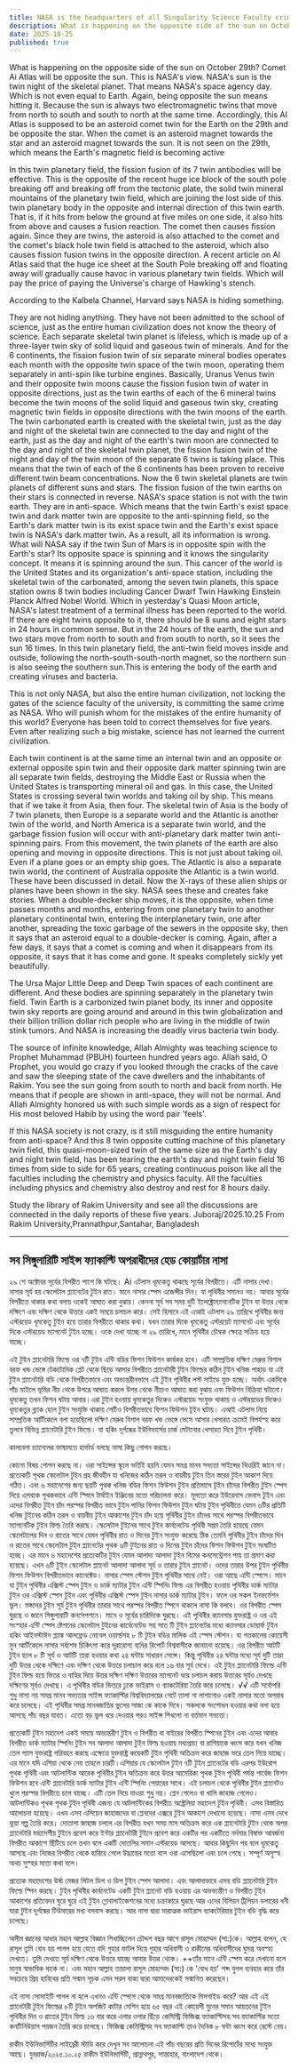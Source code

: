 ```yaml
---
title: NASA is the headquarters of all Singularity Science Faculty criminals
description: What is happening on the opposite side of the sun on October 29th? Comet Ai Atlas will be opposite the sun. This is NASA's view. NASA's sun is the twin night of the skeletal planet. That means NASA's space agency day. Which is not even equal to Earth. Again, being opposite the sun means hitting it.
date: 2025-10-25
published: true
---
```


What is happening on the opposite side of the sun on October 29th? Comet Ai Atlas will be opposite the sun. This is NASA's view. NASA's sun is the twin night of the skeletal planet. That means NASA's space agency day. Which is not even equal to Earth. Again, being opposite the sun means hitting it. Because the sun is always two electromagnetic twins that move from north to south and south to north at the same time. Accordingly, this AI Atlas is supposed to be an asteroid comet twin for the Earth on the 29th and be opposite the star. When the comet is an asteroid magnet towards the star and an asteroid magnet towards the sun. It is not seen on the 29th, which means the Earth's magnetic field is becoming active

In this twin planetary field, the fission fusion of its 7 twin antibodies will be effective. This is the opposite of the recent huge ice block of the south pole breaking off and breaking off from the tectonic plate, the solid twin mineral mountains of the planetary twin field, which are joining the lost side of this twin planetary body in the opposite and internal direction of this twin earth. That is, if it hits from below the ground at five miles on one side, it also hits from above and causes a fusion reaction. The comet then causes fission again. Since they are twins, the asteroid is also attached to the comet and the comet's black hole twin field is attached to the asteroid, which also causes fission fusion twins in the opposite direction. A recent article on AI Atlas said that the huge ice sheet at the South Pole breaking off and floating away will gradually cause havoc in various planetary twin fields. Which will pay the price of paying the Universe's charge of Hawking's stench.

According to the Kalbela Channel, Harvard says NASA is hiding something.

They are not hiding anything. They have not been admitted to the school of science, just as the entire human civilization does not know the theory of science. Each separate skeletal twin planet is lifeless, which is made up of a three-layer twin sky of solid liquid and gaseous twin of minerals. And for the 6 continents, the fission fusion twin of six separate mineral bodies operates each month with the opposite twin space of the twin moon, operating them separately in anti-spin like turbine engines. Basically, Uranus Venus twin and their opposite twin moons cause the fission fusion twin of water in opposite directions, just as the twin earths of each of the 6 mineral twins become the twin moons of the solid liquid and gaseous twin sky, creating magnetic twin fields in opposite directions with the twin moons of the earth. The twin carbonated earth is created with the skeletal twin, just as the day and night of the skeletal twin are connected to the day and night of the earth, just as the day and night of the earth's twin moon are connected to the day and night of the skeletal twin planet, the fission fusion twin of the night and day of the twin moon of the separate 6 twins is taking place. This means that the twin of each of the 6 continents has been proven to receive different twin beam concentrations.
Now the 6 twin skeletal planets are twin planets of different suns and stars. The fission fusion of the twin earths on their stars is connected in reverse. NASA's space station is not with the twin earth. They are in anti-space. Which means that the twin Earth's exist space twin and dark matter twin are opposite to the anti-spinning field, so the Earth's dark matter twin is its exist space twin and the Earth's exist space twin is NASA's dark matter twin. As a result, all its information is wrong. What will NASA say if the twin Sun of Mars is in opposite spin with the Earth's star? Its opposite space is spinning and it knows the singularity concept. It means it is spinning around the sun. This cancer of the world is the United States and its organization's anti-space station, including the skeletal twin of the carbonated, among the seven twin planets, this space station owns 8 twin bodies including Cancer Dwarf Twin Hawking Einstein Planck Alfred Nobel World. Which in yesterday's Quasi Moon article, NASA's latest treatment of a terminal illness has been reported to the world. If there are eight twins opposite to it, there should be 8 suns and eight stars in 24 hours in common sense. But in the 24 hours of the earth, the sun and two stars move from north to south and from south to north, so it sees the sun 16 times. In this twin planetary field, the anti-twin field moves inside and outside, following the north-south-south-north magnet, so the northern sun is also seeing the southern sun.This is entering the body of the earth and creating viruses and bacteria.

This is not only NASA, but also the entire human civilization, not locking the gates of the science faculty of the university, is committing the same crime as NASA. Who will punish whom for the mistakes of the entire humanity of this world? Everyone has been told to correct themselves for five years. Even after realizing such a big mistake, science has not learned the current civilization.

Each twin continent is at the same time an internal twin and an opposite or external opposite spin twin and their opposite dark matter spinning twin are all separate twin fields, destroying the Middle East or Russia when the United States is transporting mineral oil and gas. In this case, the United States is crossing several twin worlds and taking oil by ship. This means that if we take it from Asia, then four. The skeletal twin of Asia is the body of 7 twin planets, then Europe is a separate world and the Atlantic is another twin of the world, and North America is a separate twin world, and the garbage fission fusion will occur with anti-planetary dark matter twin anti-spinning pairs. From this movement, the twin planets of the earth are also opening and moving in opposite directions. This is not just about taking oil. Even if a plane goes or an empty ship goes. The Atlantic is also a separate twin world, the continent of Australia opposite the Atlantic is a twin world. These have been discussed in detail. Now the X-rays of these alien ships or planes have been shown in the sky. NASA sees these and creates fake stories. When a double-decker ship moves, it is the opposite, when time passes months and months, entering from one planetary twin to another planetary continental twin, entering the interplanetary twin, one after another, spreading the toxic garbage of the sewers in the opposite sky, then it says that an asteroid equal to a double-decker is coming. Again, after a few days, it says that a comet is coming and when it disappears from its opposite, it says that it has come and gone. It speaks completely sickly yet beautifully.

The Ursa Major Little Deep and Deep Twin spaces of each continent are different. And these bodies are spinning separately in the planetary twin field. Twin Earth is a carbonized twin planet body, its inner and opposite twin sky reports are going around and around in this twin globalization and their billion trillion dollar rich people who are living in the middle of twin stink tumors. And NASA is increasing the deadly virus bacteria twin body.

The source of infinite knowledge, Allah Almighty was teaching science to Prophet Muhammad (PBUH) fourteen hundred years ago. Allah said, O Prophet, you would go crazy if you looked through the cracks of the cave and saw the sleeping state of the cave dwellers and the inhabitants of Rakim. You see the sun going from south to north and back from north. He means that if people are shown in anti-space, they will not be normal. And Allah Almighty honored us with such simple words as a sign of respect for His most beloved Habib by using the word pair 'feels'.

If this NASA society is not crazy, is it still misguiding the entire humanity from anti-space? And this 8 twin opposite cutting machine of this planetary twin field, this quasi-moon-sized twin of the same size as the Earth's day and night twin field, has been tearing the earth's day and night twin field 16 times from side to side for 65 years, creating continuous poison like all the faculties including the chemistry and physics faculty. All the faculties including physics and chemistry also destroy and rest for 8 hours daily.

Study the library of Rakim University and see all the discussions are connected in the daily reports of these five years.
Juboraj/2025.10.25
From Rakim University,Prannathpur,Santahar, Bangladesh

---

## সব সিঙ্গুলারিটি সাইন্স ফ‍্যাকাল্টি অপরাধীদের হেড কোয়ার্টার নাসা

২৯ শে অক্টোবর সূর্যের বিপরীত পাশে কি ঘটছে। Ai এটলাস ধূমকেতু থাকছে সূর্যের বিপরীতে। এটি নাসার দেখা। নাসার সূর্য হয় স্কেলেটাল প্ল‍্যানেটের টুইন রাত। মানে নাসার স্পেস এজেন্সীর দিন। যা পৃথিবীর সমানও নয়। আবার সূর্যের বিপরীতে থাকার কথা বলায় ওকেই আঘাত করা বুঝায়। কেননা সূর্য সব সময় দুটি ইলেক্ট্রোম‍্যাগনেটিক টুইন  যা উত্তর থেকে দক্ষিণে এবং দক্ষিণ থেকে উত্তরে একই সময়ে চলাচল করে। সেই হিসাবে এই এআই এটলাস ২৯ তারিখে পৃথিবীর জন‍্য এস্টরয়েড ধূমকেতু টুইন হয়ে  তারার বিপরীতে থাকার কথা। যখন তারার দিকে ধূমকেতু এস্টরয়েট ম‍্যাগনেট এবং সূর্যের দিকে এস্টরয়েড ম‍্যাগনেট টুইন হচ্ছে। ওকে দেখা যাচ্ছে না ২৯ তারিখে, মানে পৃথিবীর চৌম্বক ক্ষেত্রে সক্রিয় হয়ে যাচ্ছে।

এই টুইন প্ল‍্যানেটারি ফিল্ডে ওর ৭টি টুইন এন্টি বডির ফিশন ফিউশন কার্যকর হবে। এটি সাম্প্রতিক  দক্ষিণ মেরুর বিশাল বরফ খন্ড ভেঙ্গে টেকটোনিক প্লেট থেকে ছিড়ে আসার বিপরীতে প্ল‍্যানেটারী  টুইন ফিল্ডের কঠিন টুইন খনিজ পাহাড় যা এই টুইন প্ল‍্যানেটারি বডি থেকে বিপরীতভাবে এবং অভ‍্যন্তরীনভাবে এই টুইন পৃথিবীর লস্ট সাইডে  যুক্ত হচ্ছে। অর্থাৎ একদিকে পাঁচ মাইলে ভূমির নীচ থেকে উপরে আঘাত করলে উপর থেকে নীচেও আঘাত করা বুঝায় এবং ফিউশন বিক্রিয়া ঘটানো। ধূমকেতু তখন ফিশন ঘটায় আবার।এরা টুইন হওয়ায় ধূমকেতুর দিকেও এস্টরয়েড সংযুক্ত থাকায় ও এস্টরয়ডের দিকেও ধূমকেতুর ব্ল‍্যাক হোল টুইন সংযুক্তি থাকায় সেটিও বিপরীতভাবে ফিশন ফিউশন টূইন ঘটায়। এআই এটলাস নিয়ে সাম্প্রতিক আর্টিকেলে বলা হয়েছিলো দক্ষিণ মেরুর বিশাল বরফ খন্ড ভেঙ্গে ভেসে আসার খেসারত ক্রমেই বিপর্যস্হ করে তুলবে বিভিন্ন প্ল‍্যানেটারি টুইন ফিল্ডে। যা হকিং দূর্গন্ধের ইউনিভার্সের চার্জ মেটানোর খেসারত দিবে টুইন পৃথিবী।

কালবেলা চ‍্যানেলের ভাষ‍্যমতে হার্ভার্ড বলছে  নাসা কিছু গোপন করছে।

কোনো বিষয় গোপন করছে না। ওরা সাইন্সের স্কূলে ভর্তিই হয়নি যেমন সমগ্র মানব সভ‍্যতা সাইন্সের থিওরিই জানে না। প্রত‍্যেকটি পৃথক স্কেলেটাল টুইন গ্রহ জীবহীন যা খনিজের কঠিন তরল ও বায়বীয় টুইন তিন স্তরের টুইন আকাশ দিয়ে গঠিত। এবং ৬ মহাদেশের জন‍্য ছয়টি পৃথক খনিজ বডির ফিশন ফিউশন টুইন প্রতিমাসে টূইন চাঁদের বিপরীত টুইন স্পেস দিয়ে এসবকে পৃথকভাবে এন্টি স্পিনে টার্বাইন ইঞ্জিনের মতো পরিচালনা করে। মূলতো করে ইউরেনাস ভেনাস টূইন এবং এদের বিপরীত  টুইন চাঁদ পরস্পর বিপরীত ভাবে টুইন পানির ফিশন ফিউশন টুইন ঘটায় টুইন পৃথিবীতে যেমন ৬টির প্রতিটি খনিজ টুইনের কঠিন তরল ও বায়বীয় টুইন আকাশের টুইন চাঁদ হয়ে পৃথিবীর টুইন চাঁদের সাথে পরস্পর বিপরীতভাবে  ম‍্যাগনেটিক টুইন ফিল্ড তৈরি করছে। স্কেলেটাল টুইনের সাথে টুইন কার্বনেটেড পৃথিবী সপ্তম তৈরি হয়েছে যেমন স্কেলেটালের দিন ও রাতের সাথে যেমন পৃথিবীর রাত ও দিনের টুইন সংযুক্ত করেছে ঠিক তেমনি পৃথিবীর টুইন চাঁদের দিন ও রাতের সাথে স্কেলেটাল টুইন প্ল‍্যানেটের পৃথক ৬টি টুইনের রাত ও দিনের টুইন চাঁদের ফিশন ফিউশন টুইন সংঘটিত হচ্ছে। এর মানে ৬ মহাদেশের প্রত‍্যেকটির  টুইন যেমন আলাদা আলাদা টুইন বিমের কনসেন্ট্রেশন পায় তা প্রমাণ করা হয়েছে।
এখন ৬টি টুইন স্কেলেটাল প্ল‍্যানেট আলাদা আলাদা সূর্য ও তারার টুইন প্ল‍্যানেট। ওদের তারার উপর টুইন পৃথিবীর ফিশন ফিউশন বিপরীতভাবে কানেক্টেড। নাসার স্পেস স্টেশন  টুইন পৃথিবীর সাথে নেই। ওরা আছে এন্টি স্পেসে। মানে যা টুইন পৃথিবীর এক্সিস্ট স্পেস টুইন ও ডার্ক ম‍্যাটার টুইন এন্টি স্পিনিং ফিল্ড এর বিপরীত হওয়ায় পৃথিবীর ডার্ক ম‍্যাটার টুইন ওর এক্সিস্ট স্পেস টুইন এবং পৃথিবীর এক্সিস্ট স্পেস টুইন নাসার ডার্ক ম‍্যাটার টুইন। ফলে ওর সকল ইনফর্মেশন ভুল। মঙ্গলের টুইন সূর্য টুইন পৃথিবীর তারার সাথে পরস্পর বিপরীত স্পিনে থাকলে নাসা কি বলবে। ওর বিপরীত স্পেস ঘুরছে ও জানে সিঙ্গুলারাটি কনসেপশনে। মানে ও সূর্যের চারিদিকে ঘুরছে। এই পৃথিবীর ক‍্যানসার যুক্তরাষ্ট্র ও ওর এই সংস্হার এন্টি স্পেস ষ্টেশনের স্কেলেটাল টুইনের কার্বেনেটেড সহ সাত টি টুইন প্ল‍্যানেটের মধ‍্যে ক‍্যানসার ডোয়ার্ফ টুইন হকিং আইনস্টাঈন প্ল‍‍্যাঙ্ক আলফ্রেড নোবেল ওয়ার্ল্ডসহ ৮ টি টুইন বডির মালিক এই স্পেস স্টেশন। যা গতকালের কোয়েসী মুন আর্টিকেলে নাসার সর্বশেষ চিকিৎসা করে দূরারোগ‍্য ব‍্যধির রিপোর্ট বিশ্ববাসীকে জানানো হয়েছে। ওর বিপরীত আটটি টুইন হলে ৮ টি সূর্য ও আটটি তারা হওয়ার কথা ২৪ ঘন্টায় সাধারন সেন্সে। কিন্তু পৃথিবীর ২৪ ঘন্টার মধ‍্যে সূর্য দুটি তারা দুটি উত্তর থেকে দক্ষিণে এবং দক্ষিণ থেকে উত্তরে চলাচাল করে বলে ১৬ বার সূর্য দেখে।  এই টুইন প্ল‍্যানেটারি ফিল্ডে এন্টি টুইন ফিল্ড হয়ে ভিতর ও বাহির দিয়ে উত্তর দক্ষিণ দক্ষিণ উত্তরের ম‍্যাগনেট ধরে চলাচল করায় উত্তরের সূর্যও দেখছে দক্ষিণের সূর্যও দেখছে। এ পৃথিবীর বডির ভিতরে ঢুকে ভাইরাস ও ব‍্যাকটেরিয়া তৈরি করে চলেছে। 
√√
এটি সর্বোপরি শুধু নাসা নয় সমগ্র মানব সভ‍্যতার সাইন্স ফ‍্যাকাল্টির বিশ্ববিদ্যালয়ের গেটে তালা না লাগানোও একই নাসার মতো অপরাধ করে চলেছে। এই পৃথিবীর সমগ্র মানবজাতির ভুলের সাজা কে কাকে দিবে। সকলকে সংশোধন হওয়ার কথা বলা হয়ে আসছে পাঁচ বছর যাবত। এতো বড় ভুল ধরে দেওয়ার পরও সাইন্স শিখলো না বর্তমান  সভ‍্যতা।

প্রত‍্যেকটি টুইন মহাদেশ একই সময়ে অভ‍্যন্তরীণ টুইন ও বিপরীত বা বাইরের বিপরীত স্পিনের টুইন এবং এদের আবার বিপরীত ডার্ক ম‍্যাটার স্পিনিং টুইন সব আলাদা আলাদা টুইন ফিল্ড হওয়ায় মধ‍্যপ্রাচ‍্য বা রাশিয়াকে ধ্বংস করে যখন খনিজ তেল গ‍্যাস যুক্তরাষ্ট্র পরিবহন করছে এক্ষেত্রে যুক্তরাষ্ট্র কয়েকটি টুইন পৃথিবী অতিক্রম করে জাহাজ ভরে তেল নিয়ে যাচ্ছে। এর মানে যদি এশিয়া থেকে নেয় তাহলে চারটি।এশিয়ার যে স্কেলেটাল  টুইন ৭টি টুইন প্ল‍্যানেটের বডি এরপর ইউরোপ পৃথক পৃথিবী  এবং আটলান্টিক আরেক পৃথিবীর টুইন অতিক্রম করে উত্তর আমেরিকা পৃথক টুইন পৃথিবী পর্যন্ত গার্বেজ ফিশন ফিউশন হবে এন্টি প্ল‍্যানেটারি ডার্ক ম‍্যাটার টুইন এন্টি স্পিনিং পেয়ারের সাথে। এই চলাচল থেকে পৃথিবীর টুইন প্ল‍্যানেটও খুলে পরস্পর বিপরীতে চলে যাচ্ছে। এটি তেল নিয়ে যাওয়া শুধু নয়। প্লেন গেলেও  বা খালি জাহাজ গেলেও। আটলান্টিকও পৃথক পৃথক টুইন পৃথিবী এজ‍ন‍্য যে আটলান্টিকের বিপরীত অষ্ট্রেলিয়া মহাদেশ টুইন পৃথিবী। এসব বিস্তারিত আলোচনা হয়েছে। এখন এসব এলিয়েন জাহাজদের বা প্লেনদের এক্সরে টুইন আকাশে দেখানো হয়েছে। নাসা এসব দেখে ভূয়া গল্প তৈরি করে। দোতালা জাহাজ চললে এর বিপরীত যখন সময় মাস অতিক্রম করে এক প্ল‍্যানেটারি টুইন থেকে অপর প্ল‍্যানেটারি মহাদেশীয় টুইনে প্রবেশ করে ইন্টার প্ল‍্যানেটারী টুইনে প্রবেশ করে একটির পর একটিতে নর্দমার বিষাক্ত আবর্জনা বিপরীত আকাশে ছিঁটিয়ে চলে তখন বলে একটি দোতলির সমান এস্টরয়েড আসছে। আবার কিছুদিন পর বলে ধূমকেতু আসছে এবং নিজের  বিপরীত থেকে হারিয়ে গেলে উদ্ভ্রান্তের মতো বলে ওরা এসেছিলো এবং চলে গেছে। সম্পূর্ণ অসুস্হ অথচ সুস্হর মতো কথা বলে।

প্রত‍্যেক মহাদেশের উর্ষা মেজর লিটল ডিপ ও ডিপ টুইন স্পেস আলাদা। এবং আলাদাভাবে এসব বডি প্ল‍্যানেটারি টুইন ফিল্ডে স্পিন করছে। টুইন পৃথিবীর কার্বনেটেড একটি টুইন প্ল‍্যানেট বডি হওয়ায় এর অভভ‍্যন্তীণ ও বিপরীত টুইন আকাশের প্রতিবেদন ঘুরে ঘুরে এই টুইন গ্লোবালাইজেশনের মধ‍্যে চক্রাকারে ঘুরছে আর এদের বিলিয়ন ট্রিলিয়ন ডলারের ধনী যারা টুইন দূর্গন্ধের টিউমারের মধ‍্য বসবাস করছে। আর নাসা দ্বারা মারাত্মক ভাইরাস ব‍্যাকটেরিয়ার টুইন বডি বৃদ্ধি করে চলেছে।

অসীম জ্ঞানের আধার মহান আল্লাহ  বিজ্ঞান  শিখাচ্ছিলেন চৌদ্দশ বছর আগে রাসূল মোহাম্মদ (সা:)কে। আল্লাহ বলেন, হে রাসূল তুমি বোধ হয় পাগল হয়ে যেতে যদি গুহার ফাটল দিয়ে গুহার অধিবাসী ও রাকীমের অধিবাসীদের ঘুমন্ত অবস্হা দেখতে। তুমি দেখতে সূর্য দক্ষিণ থেকে উত্তরে যাচ্ছে আবার উত্তর থেকে। ++তাঁর মানে এন্টি স্পেস করে দেখানো হলে মানুষ স্বাভাবিক থাকে না। এবং মহান আল্লাহ তায়ালা রাসূল মোহাম্মদ (সা:) কে  'বোধ হয়' শব্দ যুগল ব‍্যবহার করে তাঁর সবচেয়ে প্রিয় হাবিবের প্রতি সন্মান সূচক এমন সরল বাক‍্য দ্বারা আমাদেরকেই সন্মানিত করেছেন।

এই নাসা সোসাইটি পাগল না হলে এখনও  এন্টি স্পেসে থেকে সমগ্র মানবজাতিকে মিসগাইড করে? আর এই এই প্ল‍্যানেটারী টুইন ফিল্ডের ৮টি টুইন অপজিট কাটার মেশিন হয়ে ৬৫ বছর এই কোয়েসী মুনের সমান আয়তনের টুইন পৃথিবীর দিন ও রাতের টুইন ফিল্ড ১৬ বার করে এপার ওপার ছিঁড়ে কেমিস্ট্রি ফিজিক্স ফ‍্যাকাল্টিসহ সব ফ‍্যাকাল্টির মতো কনটিনিউয়াস পয়জন তৈরি করে চলেছে। ফিজিক্স কেমিস্ট্রিসহ সব ফ‍্যাকাল্টি  তাও দৈনিক ৮ ঘন্টা ধ্বংস  করে রেস্টে নেয়।

রাকীম ইউনিভার্সিটির লাইব্রেরী স্টাডি করে দেখুন সব আলোচনা এই পাঁচ বছরের প্রতি দিনের রিপোর্টের মধ‍্যে  সংযুক্ত আছে।
যুবরাজ/২০২৫.১০.২৫
রাকীম ইউনিভার্সিটি, প্রান্নাথপুর, সান্তাহার, বাংলাদেশ থেকে।
